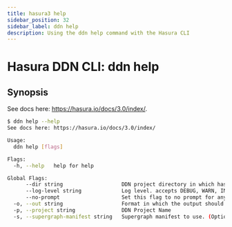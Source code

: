 ```yaml
---
title: hasura3 help
sidebar_position: 32
sidebar_label: ddn help
description: Using the ddn help command with the Hasura CLI
---
```


# Hasura DDN CLI: ddn help 

## Synopsis
See docs here: https://hasura.io/docs/3.0/index/.

```bash
$ ddn help --help
See docs here: https://hasura.io/docs/3.0/index/

Usage:
  ddn help [flags]

Flags:
  -h, --help   help for help

Global Flags:
      --dir string                   DDN project directory in which hasura.yaml is present (default ".")
      --log-level string             Log level. accepts DEBUG, WARN, INFO, ERROR, FATAL (default "INFO")
      --no-prompt                    Set this flag to no prompt for anything, the command fails if any input is missing
  -o, --out string                   Format in which the output should be printed, accepts table, json and yaml (default "table")
  -p, --project string               DDN Project Name
  -s, --supergraph-manifest string   Supergraph manifest to use. (Optional. DefaultSupergraphManifest used  if not provided)
```

